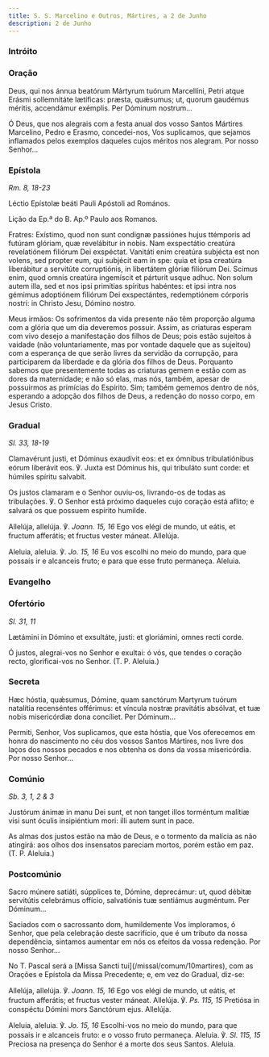```yaml
---
title: S. S. Marcelino e Outros, Mártires, a 2 de Junho
description: 2 de Junho
---
```



### Intróito

<LinkCard href="/missal/santos/03-10#intróito" title="Os Quarenta Mártires" />

### Oração

<div class="side-by-side not-content">

Deus, qui nos ánnua beatórum Mártyrum tuórum Marcellíni, Petri atque Erásmi sollemnitáte lætíficas: præsta, quǽsumus; ut, quorum gaudémus méritis, accendámur exémplis. Per Dóminum nostrum...

Ó Deus, que nos alegrais com a festa anual dos vosso Santos Mártires Marcelino, Pedro e Erasmo, concedei-nos, Vos suplicamos, que sejamos inflamados pelos exemplos daqueles cujos méritos nos alegram. Por nosso Senhor...

</div>

### Epístola

<em>Rm. 8, 18-23</em>

<div class="side-by-side not-content">

Léctio Epístolæ beáti Pauli Apóstoli ad Romános.

Lição da Ep.ª do B. Ap.º Paulo aos Romanos.

Fratres: Exístimo, quod non sunt condignæ passiónes hujus ttémporis ad futúram glóriam, quæ revelábitur in nobis. Nam exspectátio creatúra revelatiónem filiórum Dei exspéctat. Vanitáti enim creatúra subjécta est non volens, sed propter eum, qui subjécit eam in spe: quia et ipsa creatúra liberábitur a servitúte corruptiónis, in libertátem glóriæ filiórum Dei. Scimus enim, quod omnis creatúra ingemíscit et párturit usque adhuc. Non solum autem illa, sed et nos ipsi primítias spíritus habéntes: et ipsi intra nos gémimus adoptiónem filiórum Dei exspectántes, redemptiónem córporis nostri: in Christo Jesu, Dómino nostro.

Meus irmãos: Os sofrimentos da vida presente não têm proporção alguma com a glória que um dia deveremos possuir. Assim, as criaturas esperam com vivo desejo a manifestação dos filhos de Deus; pois estão sujeitos à vaidade (não voluntariamente, mas por vontade daquele que as sujeitou) com a esperança de que serão livres da servidão da corrupção, para participarem da liberdade e da glória dos filhos de Deus. Porquanto sabemos que presentemente todas as criaturas gemem e estão com as dores da maternidade; e não só elas, mas nós, também, apesar de possuirmos as primícias do Espírito. Sim; também gememos dentro de nós, esperando a adopção dos filhos de Deus, a redenção do nosso corpo, em Jesus Cristo.

</div>

### Gradual

<em>Sl. 33, 18-19</em>

<div class="side-by-side not-content">

Clamavérunt justi, et Dóminus exaudívit eos: et ex ómnibus tribulatiónibus eórum liberávit eos. ℣. Juxta est Dóminus his, qui tribuláto sunt corde: et húmiles spíritu salvabit.

Os justos clamaram e o Senhor ouviu-os, livrando-os de todas as tribulações. ℣. O Senhor está próximo daqueles cujo coração está aflito; e salvará os que possuem espírito humilde.

Allelúja, allelúja. ℣. <em>Joann. 15, 16</em> Ego vos elégi de mundo, ut eátis, et fructum afferátis; et fructus vester máneat. Allelúja.

Aleluia, aleluia. ℣. <em>Jo. 15, 16</em> Eu vos escolhi no meio do mundo, para que possais ir e alcanceis fruto; e para que esse fruto permaneça. Aleluia.

</div>

### Evangelho

<LinkCard
  href="/missal/comum/6muitosmartires1#evangelho"
  title="Muitos Mártires - Missa Intret in"
/>

<LinkCard
  href="/missal/comum/6muitosmartires1#evangelho"
  title="Muitos Mártires - Missa Intret in"
/>

### Ofertório

<em>Sl. 31, 11</em>

<div class="side-by-side not-content">

Lætámini in Dómino et exsultáte, justi: et gloriámini, omnes recti corde.

Ó justos, alegrai-vos no Senhor e exultai: ó vós, que tendes o coração recto, glorificai-vos no Senhor. (T. P. Aleluia.)

</div>

### Secreta

<div class="side-by-side not-content">

Hæc hóstia, quǽsumus, Dómine, quam sanctórum Martyrum tuórum natalítia recenséntes offérimus: et víncula nostræ pravitátis absólvat, et tuæ nobis misericórdiæ dona concíliet. Per Dóminum...

Permiti, Senhor, Vos suplicamos, que esta hóstia, que Vos oferecemos em honra do nascimento no céu dos vossos Santos Mártires, nos livre dos laços dos nossos pecados e nos obtenha os dons da vossa misericórdia. Por nosso Senhor...

</div>

### Comúnio

<em>Sb. 3, 1, 2 & 3</em>

<div class="side-by-side not-content">

Justórum ánimæ in manu Dei sunt, et non tanget illos torméntum malítiæ visi sunt óculis insipiéntium mori: illi autem sunt in pace.

As almas dos justos estão na mão de Deus, e o tormento da malícia as não atingirá: aos olhos dos insensatos pareciam mortos, porém estão em paz. (T. P. Aleluia.)

</div>

### Postcomúnio

<div class="side-by-side not-content">

Sacro múnere satiáti, súpplices te, Dómine, deprecámur: ut, quod débitæ servitútis celebrámus offício, salvatiónis tuæ sentiámus augméntum. Per Dóminum...

Saciados com o sacrossanto dom, humildemente Vos imploramos, ó Senhor, que pela celebração deste sacrifício, que é um tributo da nossa dependência, sintamos aumentar em nós os efeitos da vossa redenção. Por nosso Senhor...

</div>

<aside>
  No T. Pascal será a [Missa Sancti tui](/missal/comum/10martires), com as
  Orações e Epístola da Missa Precedente; e, em vez do Gradual, diz-se:
</aside>

<div class="side-by-side not-content">

Allelúja, allelúja. ℣. <em>Joann. 15, 16</em> Ego vos elégi de mundo, ut eátis, et fructum afferátis; et fructus vester máneat. Allelúja. ℣. <em>Ps. 115, 15</em> Pretiósa in conspéctu Dómini mors Sanctórum ejus. Allelúja.

Aleluia, aleluia. ℣. <em>Jo. 15, 16</em> Escolhi-vos no meio do mundo, para que possais ir e alcanceis fruto: e o vosso fruto permaneça. Aleluia. ℣. <em>Sl. 115, 15</em> Preciosa na presença do Senhor é a morte dos seus Santos. Aleluia.

</div>
